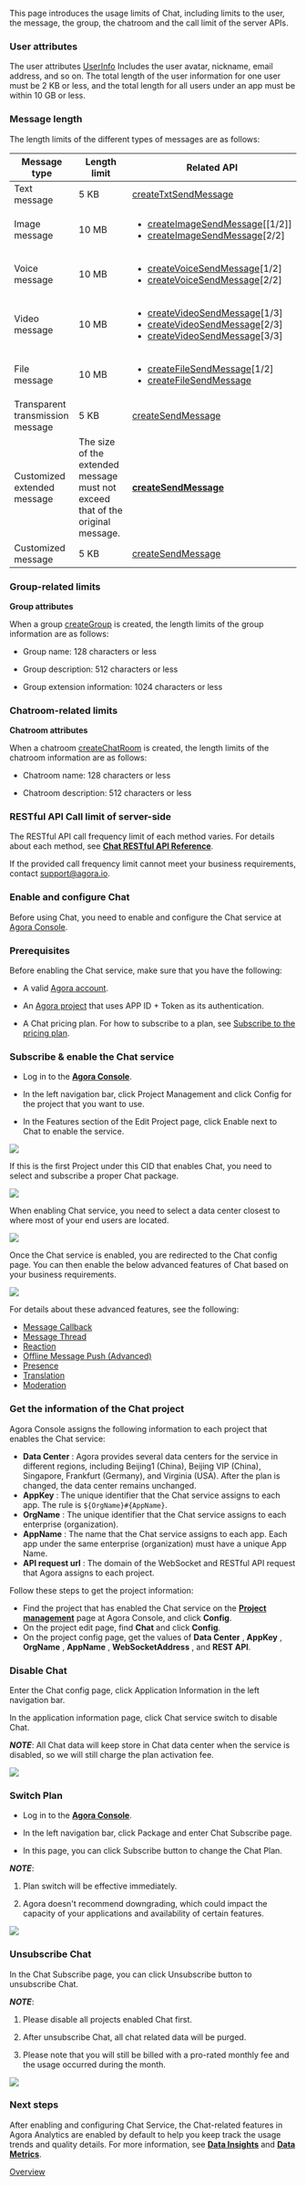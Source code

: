 This page introduces the usage limits of Chat, including limits to the user, the message, the group, the chatroom and the call limit of the server APIs.

### User attributes

The user attributes [UserInfo](https://hyphenateinc.github.io/android_reference/classio_1_1agora_1_1chat_1_1_user_info.html) Includes the user avatar, nickname, email address, and so on. The total length of the user information for one user must be 2 KB or less, and the total length for all users under an app must be within 10 GB or less.

### Message length

The length limits of the different types of messages are as follows:


| **Message type** | **Length limit** | **Related API** |
| --- | --- | --- |
| Text message | 5 KB | [createTxtSendMessage](https://hyphenateinc.github.io/android_reference/classio_1_1agora_1_1chat_1_1_chat_message.html#af6312e5ea0ca70b36d22c5e0bdfc288f) |
| Image message | 10 MB | <ul><li>[createImageSendMessage](https://hyphenateinc.github.io/android_reference/classio_1_1agora_1_1chat_1_1_chat_message.html#af8d0cd1cfc67aa8deb50386ff4dac2cd)[[1/2]]</li><li>[createImageSendMessage](https://hyphenateinc.github.io/android_reference/classio_1_1agora_1_1chat_1_1_chat_message.html#afff9282db0b4fe2086a7afc70dc092f8)[2/2]</li> </ul>|
| Voice message | 10 MB | <ul><li>[createVoiceSendMessage](https://hyphenateinc.github.io/android_reference/classio_1_1agora_1_1chat_1_1_chat_message.html#afff9282db0b4fe2086a7afc70dc092f8)[1/2]</li><li>[createVoiceSendMessage](https://hyphenateinc.github.io/android_reference/classio_1_1agora_1_1chat_1_1_chat_message.html#a5935e8c3e8ed4069b01ca38b1f1a6ab9)[2/2]</li></ul> |
| Video message | 10 MB | <ul><li>[createVideoSendMessage](https://hyphenateinc.github.io/android_reference/classio_1_1agora_1_1chat_1_1_chat_message.html#ac78142ff1dfe3fa07d63027978a9ef84)[1/3]</li><li>[createVideoSendMessage](https://hyphenateinc.github.io/android_reference/classio_1_1agora_1_1chat_1_1_chat_message.html#afff9282db0b4fe2086a7afc70dc092f8)[2/3]</li><li>[createVideoSendMessage](https://hyphenateinc.github.io/android_reference/classio_1_1agora_1_1chat_1_1_chat_message.html#a487c212c323a110d1d5ca6406903e11f)[3/3]</li></ul>|
| File message | 10 MB | <ul><li>[createFileSendMessage](https://hyphenateinc.github.io/android_reference/classio_1_1agora_1_1chat_1_1_chat_message.html#a7b0d8a9c7edb6a7ed02a02a9d67d65f7)[1/2]</li><li>[createFileSendMessage](https://hyphenateinc.github.io/android_reference/classio_1_1agora_1_1chat_1_1_chat_message.html#afff9282db0b4fe2086a7afc70dc092f8)</li></ul>|
| Transparent transmission message | 5 KB | [createSendMessage](https://hyphenateinc.github.io/android_reference/classio_1_1agora_1_1chat_1_1_chat_message.html#a1c26e1f6420a89921bae7eb9ea362506) |
| Customized extended message | The size of the extended message must not exceed that of the original message. | [**createSendMessage**](https://hyphenateinc.github.io/android_reference/classio_1_1agora_1_1chat_1_1_chat_message.html#a1c26e1f6420a89921bae7eb9ea362506) |
| Customized message | 5 KB | [createSendMessage](https://hyphenateinc.github.io/android_reference/classio_1_1agora_1_1chat_1_1_chat_message.html#a1c26e1f6420a89921bae7eb9ea362506) |

### Group-related limits

**Group attributes**

When a group [createGroup](https://hyphenateinc.github.io/android_reference/classio_1_1agora_1_1chat_1_1_group_manager.html#a57cfa23aae3b00d282b75023fc43899c) is created, the length limits of the group information are as follows:

- Group name: 128 characters or less

- Group description: 512 characters or less

- Group extension information: 1024 characters or less

### Chatroom-related limits

**Chatroom attributes**

When a chatroom [createChatRoom](https://hyphenateinc.github.io/android_reference/classio_1_1agora_1_1chat_1_1_chat_room_manager.html#a6ea3f7131041f844e710f00996091cab) is created, the length limits of the chatroom information are as follows:

- Chatroom name: 128 characters or less

- Chatroom description: 512 characters or less

### RESTful API Call limit of server-side

The RESTful API call frequency limit of each method varies. For details about each method, see [**Chat RESTful API Reference**](https://docs.agora.io/en/agora-chat/restful-api/restful-overview).

If the provided call frequency limit cannot meet your business requirements, contact [support@agora.io](mailto:support@agora.io).

### Enable and configure Chat

Before using Chat, you need to enable and configure the Chat service at [Agora Console](https://console.agora.io/#onboarding).

### Prerequisites

Before enabling the Chat service, make sure that you have the following:

- A valid [Agora account](https://docs.agora.io/en/agora-chat/reference/manage-agora-account#create-an-agora-account).

- An [Agora project](https://docs.agora.io/en/agora-chat/reference/manage-agora-account#create-an-agora-project) that uses APP ID + Token as its authentication.

- A Chat pricing plan. For how to subscribe to a plan, see [Subscribe to the pricing plan](https://docs.agora.io/en/agora-chat/reference/pricing?platform=web#subscribe-to-the-pricing-plan).

### Subscribe & enable the Chat service

- Log in to the [**Agora Console**](https://console.agora.io/).

- In the left navigation bar, click Project Management and click Config for the project that you want to use.

- In the Features section of the Edit Project page, click Enable next to Chat to enable the service.

![](/images/chat/chat-sdk-enable-service.png)

If this is the first Project under this CID that enables Chat, you need to select and subscribe a proper Chat package.

![](/images/chat/chat-sdk-limitation-unsubscribe.png)

When enabling Chat service, you need to select a data center closest to where most of your end users are located.

![](/images/chat/chat-sdk-limitation-switch-plan.png)

Once the Chat service is enabled, you are redirected to the Chat config page. You can then enable the below advanced features of Chat based on your business requirements.

![](/images/chat/chat-sdk-config-page.png)

For details about these advanced features, see the following:

- [Message Callback](https://docs.agora.io/en/agora-chat/develop/setup-webhooks)
- [Message Thread](https://docs.agora.io/en/agora-chat/client-api/threading/thread-management)
- [Reaction](https://docs.agora.io/en/agora-chat/client-api/reaction)
- [Offline Message Push (Advanced)](https://docs.agora.io/en/agora-chat/develop/offline-push)
- [Presence](https://docs.agora.io/en/agora-chat/client-api/presence)
- [Translation](https://docs.agora.io/en/agora-chat/client-api/messages/translate-messages)
- [Moderation](https://docs.agora.io/en/agora-chat/develop/content-moderation)

### Get the information of the Chat project

Agora Console assigns the following information to each project that enables the Chat service:

- **Data Center** : Agora provides several data centers for the service in different regions, including Beijing1 (China), Beijing VIP (China), Singapore, Frankfurt (Germany), and Virginia (USA). After the plan is changed, the data center remains unchanged.
- **AppKey** : The unique identifier that the Chat service assigns to each app. The rule is `${OrgName}#{AppName}`.
- **OrgName** : The unique identifier that the Chat service assigns to each enterprise (organization).
- **AppName** : The name that the Chat service assigns to each app. Each app under the same enterprise (organization) must have a unique App Name.
- **API request url** : The domain of the WebSocket and RESTful API request that Agora assigns to each project.

Follow these steps to get the project information:

- Find the project that has enabled the Chat service on the [**Project management**](https://console.agora.io/projects) page at Agora Console, and click  **Config**.
- On the project edit page, find  **Chat**  and click  **Config**.
- On the project config page, get the values of  **Data Center** ,  **AppKey** ,  **OrgName** ,  **AppName** ,  **WebSocketAddress** , and  **REST API**.

### Disable Chat

Enter the Chat config page, click Application Information in the left navigation bar.

In the application information page, click Chat service switch to disable Chat.

**_NOTE_**: All Chat data will keep store in Chat data center when the service is disabled, so we will still charge the plan activation fee.

![](/images/chat/chat-sdk-disable-service.png)

### Switch Plan

- Log in to the [**Agora Console**](https://console.agora.io/).

- In the left navigation bar, click Package and enter Chat Subscribe page.

- In this page, you can click Subscribe button to change the Chat Plan.

**_NOTE_**:

1. Plan switch will be effective immediately.

2. Agora doesn't recommend downgrading, which could impact the capacity of your applications and availability of certain features.

![](/images/chat/chat-sdk-downgrade.png)

### Unsubscribe Chat

In the Chat Subscribe page, you can click Unsubscribe button to unsubscribe Chat.

**_NOTE_**:

1. Please disable all projects enabled Chat first.

2. After unsubscribe Chat, all chat related data will be purged.

3. Please note that you will still be billed with a pro-rated monthly fee and the usage occurred during the month.

![](/images/chat/chat-sdk-unsubscribe.png)

### Next steps

After enabling and configuring Chat Service, the Chat-related features in Agora Analytics are enabled by default to help you keep track the usage trends and quality details. For more information, see [**Data Insights**](https://docs.agora.io/en/agora-chat/reference/agora-analytics/data-insights) and [**Data Metrics**](https://docs.agora.io/en/agora-chat/reference/agora-analytics/data-metrics).

[Overview](https://docs.agora.io/en/agora-chat/restful-api/restful-overview)